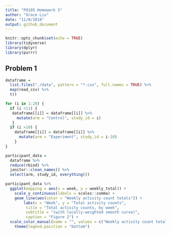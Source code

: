 ```yaml
---
title: "P8105 Homework 5"
author: "Grace Liu"
date: "11/8/2018"
output: github_document
---
```


```r
knitr::opts_chunk$set(echo = TRUE)
library(tidyverse)
library(dplyr)
library(purrr)
```

## Problem 1

```r
dataframe = 
  list.files("./data", pattern = "*.csv", full.names = TRUE) %>% 
  map(read_csv) %>% 
  t()

for (i in 1:20) {
  if (i <11) {
   dataframe[[i]] = dataframe[[i]] %>% 
     mutate(arm = "Control", study_id = i)
   }
  if (i >10) {
    dataframe[[i]] = dataframe[[i]] %>% 
      mutate(arm = "Experiment", study_id = i-10)
    }
}

participant_data =
  dataframe %>% 
  reduce(rbind) %>% 
  janitor::clean_names() %>% 
  select(arm, study_id, everything())
```

```r
participant_data %>% 
  ggplot(mapping = aes(x = week, y = weekly_total)) + 
    scale_y_continuous(labels = scales::comma) +
    geom_line(aes(color = "Weekly activity count totals")) +
        labs(x = "Week", y = "Total activity counts", 
         title = "Total activity counts, by week",
         subtitle = "(with locally-weighted smooth curve)",
         caption = "Figure 2") +
  scale_color_manual(name = "", values = c("Weekly activity count totals" = "lightsteelblue")) +
    theme(legend.position = "bottom")
```

